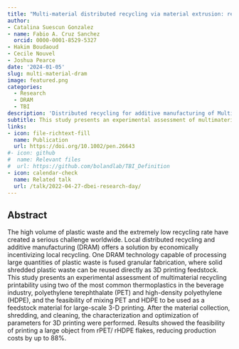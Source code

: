 ```yaml
---
title: "Multi-material distributed recycling via material extrusion: recycled high density polyethylene and poly (ethylene terephthalate) mixture"
author: 
- Catalina Suescun Gonzalez
- name: Fabio A. Cruz Sanchez
  orcid: 0000-0001-8529-5327
- Hakim Boudaoud
- Cecile Nouvel
- Joshua Pearce
date: '2024-01-05'
slug: multi-material-dram
image: featured.png
categories:
  - Research 
  - DRAM
  - TBI
description: 'Distributed recycling for additive manufacturing of Multimaterial'
subtitle: This study presents an experimental assessment of multimaterial recycling printability using two of the most common thermoplastics in the  beverage industry, polyethylene terephthalate (PET) and high-density polyethylene  (HDPE), and the feasibility of mixing PET and HDPE to be used as a feedstock  material for large-scale 3-D printing.
links:
- icon: file-richtext-fill
  name: Publication
  url: https://doi.org/10.1002/pen.26643
#- icon: github
#  name: Relevant files
#  url: https://github.com/bolandlab/TBI_Definition
- icon: calendar-check
  name: Related talk
  url: /talk/2022-04-27-dbei-research-day/
---
```


## Abstract

The high volume of plastic waste and the extremely low recycling rate have created  a serious challenge worldwide. Local distributed recycling and additive manufacturing (DRAM) offers a solution by economically incentivizing local recycling. One  DRAM technology capable of processing large quantities of plastic waste is fused  granular fabrication, where solid shredded plastic waste can be reused directly as  3D printing feedstock. This study presents an experimental assessment of multimaterial recycling printability using two of the most common thermoplastics in the  beverage industry, polyethylene terephthalate (PET) and high-density polyethylene  (HDPE), and the feasibility of mixing PET and HDPE to be used as a feedstock  material for large-scale 3-D printing. After the material collection, shredding, and  cleaning, the characterization and optimization of parameters for 3D printing were  performed. Results showed the feasibility of printing a large object from rPET/  rHDPE flakes, reducing production costs by up to 88%.

